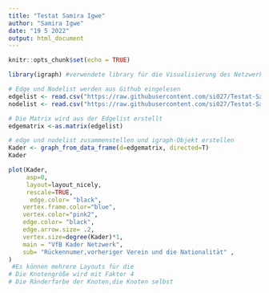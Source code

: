 ---
title: "Testat Samira Igwe"
author: "Samira Igwe"
date: "19 5 2022"
output: html_document
---

```{r setup, include=FALSE}
knitr::opts_chunk$set(echo = TRUE)
```

```{r Gesamnetzwerk erstellen, echo=FALSE}

library(igraph) #verwendete library für die Visualisierung des Netzwerks

# Edge und Nodelist werden aus Github eingelesen
edgelist <- read.csv("https://raw.githubusercontent.com/si027/Testat-Samira-Igwe-VfB/main/edgelist%20testat.csv", header=T, as.is=T, sep = ",")
nodelist <- read.csv("https://raw.githubusercontent.com/si027/Testat-Samira-Igwe-VfB/main/nodelist%20testat.csv", header=T, as.is=T, sep = ",")

# Die Matrix wird aus der Edgelist erstellt
edgematrix <-as.matrix(edgelist)

# edge und nodelist zusammenstellen und igraph-Objekt erstellen
Kader <- graph_from_data_frame(d=edgematrix, directed=T)
Kader
```

```{r Einfache Visualisierung des Netzwerkes, fig.height=17, fig.width=30}

plot(Kader,                                     
     asp=0,
     layout=layout_nicely,
     rescale=TRUE,
      edge.color= "black",
    vertex.frame.color="blue",
    vertex.color="pink2",
    edge.color= "black",
    edge.arrow.size= .2,
    vertex.size=degree(Kader)*1,
    main = "VfB Kader Netzwerk",
    sub= "Rückennumer,vorheriger Verein und die Nationalität" ,
)
 #Es können mehrere Layouts für die                                                             Visualisierung verwendet werden bsp.                                                          layout_with_kk ich habe mich jetzt aber für                                                    layout_nicely entschieden, damit wird                                                         automatisch ein passendes Layout gewählt.
# Die Knotengröße wird mit Faktor 4                                                              multipliziert um die Knoten etwas zu entzerren.
# Die Ränderfarbe der Knoten,die Knoten selbst                                                  und die Farbe der Kanten kann beliebig gewählt                                                werden. Die Größe der "Pfeilspitzen" kann auch                                                frei gewählt werden. Mit main habe ich meinem                                                  Netzwerk noch eine Überschrift gegeben und mit                                                 sub eine Unterüberschrift.

```
